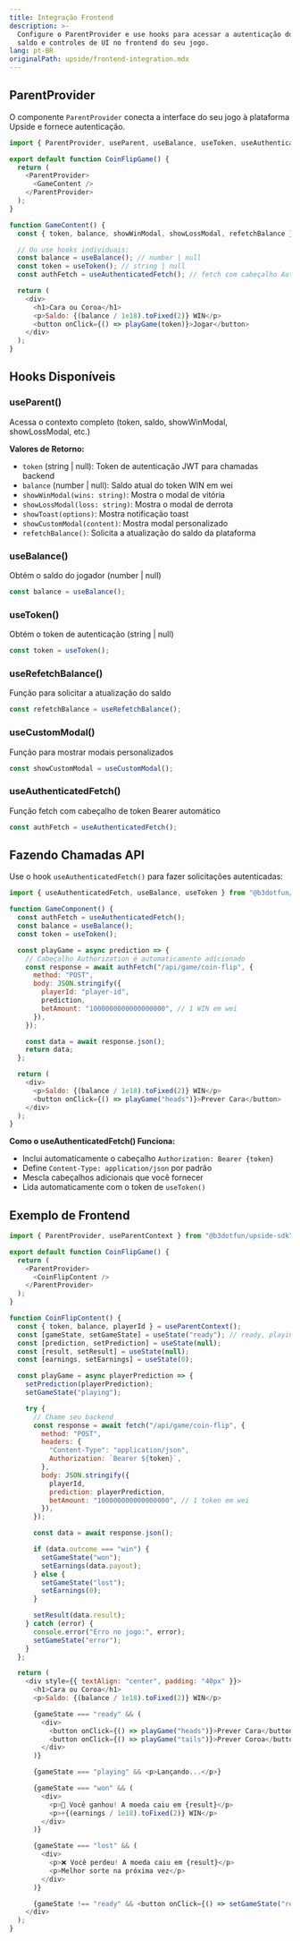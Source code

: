 ```yaml
---
title: Integração Frontend
description: >-
  Configure o ParentProvider e use hooks para acessar a autenticação do jogador,
  saldo e controles de UI no frontend do seu jogo.
lang: pt-BR
originalPath: upside/frontend-integration.mdx
---
```

## ParentProvider

O componente `ParentProvider` conecta a interface do seu jogo à plataforma Upside e fornece autenticação.

```javascript
import { ParentProvider, useParent, useBalance, useToken, useAuthenticatedFetch } from "@b3dotfun/upside-sdk";

export default function CoinFlipGame() {
  return (
    <ParentProvider>
      <GameContent />
    </ParentProvider>
  );
}

function GameContent() {
  const { token, balance, showWinModal, showLossModal, refetchBalance } = useParent();

  // Ou use hooks individuais:
  const balance = useBalance(); // number | null
  const token = useToken(); // string | null
  const authFetch = useAuthenticatedFetch(); // fetch com cabeçalho Authorization

  return (
    <div>
      <h1>Cara ou Coroa</h1>
      <p>Saldo: {(balance / 1e18).toFixed(2)} WIN</p>
      <button onClick={() => playGame(token)}>Jogar</button>
    </div>
  );
}
```

## Hooks Disponíveis

### useParent()

Acessa o contexto completo (token, saldo, showWinModal, showLossModal, etc.)

**Valores de Retorno:**

- `token` (string | null): Token de autenticação JWT para chamadas backend
- `balance` (number | null): Saldo atual do token WIN em wei
- `showWinModal(wins: string)`: Mostra o modal de vitória
- `showLossModal(loss: string)`: Mostra o modal de derrota
- `showToast(options)`: Mostra notificação toast
- `showCustomModal(content)`: Mostra modal personalizado
- `refetchBalance()`: Solicita a atualização do saldo da plataforma

### useBalance()

Obtém o saldo do jogador (number | null)

```javascript
const balance = useBalance();
```

### useToken()

Obtém o token de autenticação (string | null)

```javascript
const token = useToken();
```

### useRefetchBalance()

Função para solicitar a atualização do saldo

```javascript
const refetchBalance = useRefetchBalance();
```

### useCustomModal()

Função para mostrar modais personalizados

```javascript
const showCustomModal = useCustomModal();
```

### useAuthenticatedFetch()

Função fetch com cabeçalho de token Bearer automático

```javascript
const authFetch = useAuthenticatedFetch();
```

## Fazendo Chamadas API

Use o hook `useAuthenticatedFetch()` para fazer solicitações autenticadas:

```javascript
import { useAuthenticatedFetch, useBalance, useToken } from "@b3dotfun/upside-sdk";

function GameComponent() {
  const authFetch = useAuthenticatedFetch();
  const balance = useBalance();
  const token = useToken();

  const playGame = async prediction => {
    // Cabeçalho Authorization é automaticamente adicionado
    const response = await authFetch("/api/game/coin-flip", {
      method: "POST",
      body: JSON.stringify({
        playerId: "player-id",
        prediction,
        betAmount: "1000000000000000000", // 1 WIN em wei
      }),
    });

    const data = await response.json();
    return data;
  };

  return (
    <div>
      <p>Saldo: {(balance / 1e18).toFixed(2)} WIN</p>
      <button onClick={() => playGame("heads")}>Prever Cara</button>
    </div>
  );
}
```

**Como o useAuthenticatedFetch() Funciona:**

- Inclui automaticamente o cabeçalho `Authorization: Bearer {token}`
- Define `Content-Type: application/json` por padrão
- Mescla cabeçalhos adicionais que você fornecer
- Lida automaticamente com o token de `useToken()`

## Exemplo de Frontend

```javascript
import { ParentProvider, useParentContext } from "@b3dotfun/upside-sdk";

export default function CoinFlipGame() {
  return (
    <ParentProvider>
      <CoinFlipContent />
    </ParentProvider>
  );
}

function CoinFlipContent() {
  const { token, balance, playerId } = useParentContext();
  const [gameState, setGameState] = useState("ready"); // ready, playing, won, lost
  const [prediction, setPrediction] = useState(null);
  const [result, setResult] = useState(null);
  const [earnings, setEarnings] = useState(0);

  const playGame = async playerPrediction => {
    setPrediction(playerPrediction);
    setGameState("playing");

    try {
      // Chame seu backend
      const response = await fetch("/api/game/coin-flip", {
        method: "POST",
        headers: {
          "Content-Type": "application/json",
          Authorization: `Bearer ${token}`,
        },
        body: JSON.stringify({
          playerId,
          prediction: playerPrediction,
          betAmount: "100000000000000000", // 1 token em wei
        }),
      });

      const data = await response.json();

      if (data.outcome === "win") {
        setGameState("won");
        setEarnings(data.payout);
      } else {
        setGameState("lost");
        setEarnings(0);
      }

      setResult(data.result);
    } catch (error) {
      console.error("Erro no jogo:", error);
      setGameState("error");
    }
  };

  return (
    <div style={{ textAlign: "center", padding: "40px" }}>
      <h1>Cara ou Coroa</h1>
      <p>Saldo: {(balance / 1e18).toFixed(2)} WIN</p>

      {gameState === "ready" && (
        <div>
          <button onClick={() => playGame("heads")}>Prever Cara</button>
          <button onClick={() => playGame("tails")}>Prever Coroa</button>
        </div>
      )}

      {gameState === "playing" && <p>Lançando...</p>}

      {gameState === "won" && (
        <div>
          <p>🎉 Você ganhou! A moeda caiu em {result}</p>
          <p>+{(earnings / 1e18).toFixed(2)} WIN</p>
        </div>
      )}

      {gameState === "lost" && (
        <div>
          <p>❌ Você perdeu! A moeda caiu em {result}</p>
          <p>Melhor sorte na próxima vez</p>
        </div>
      )}

      {gameState !== "ready" && <button onClick={() => setGameState("ready")}>Jogar Novamente</button>}
    </div>
  );
}
```
